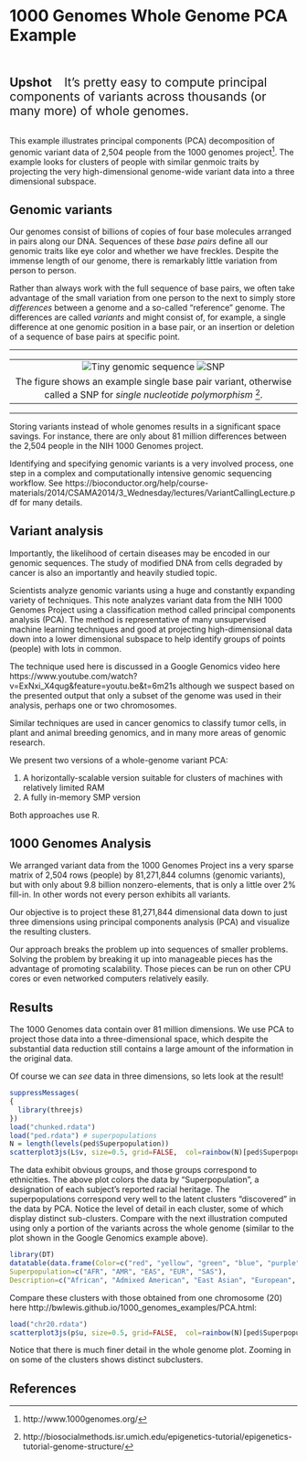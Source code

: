 # 1000 Genomes Whole Genome PCA Example

<br/><br/>
<font style="font-size: 150%; font-weight: bold;">Upshot</font> <font style="font-size: 150%;">&nbsp;&nbsp;&nbsp;It's pretty easy to compute principal components of variants across thousands (or many more) of whole genomes.</font>
<br/><br/>

This example illustrates principal components (PCA) decomposition of genomic
variant data of 2,504 people from the 1000 genomes project[^1].  The example
looks for clusters of people with similar genmoic traits by projecting the very
high-dimensional genome-wide variant data into a three dimensional subspace.



## Genomic variants

Our genomes consist of billions of copies of four base molecules arranged in
pairs along our DNA. Sequences of these _base pairs_ define all our genomic
traits like eye color and whether we have freckles. Despite the immense length
of our genome, there is remarkably little variation from person to person.

Rather than always work with the full sequence of base pairs, we often
take advantage of the small variation from one person to the next to simply
store _differences_ between a genome and a so-called "reference" genome.
The differences are called _variants_ and might consist of, for example,
a single difference at one genomic position in a base pair, or an
insertion or deletion of a sequence of base pairs at specific point.

<hr/>
<table>
<tr><td align="center">
![Tiny genomic sequence](snp.png)
![SNP](snp1.png)
<tr><td align="center">
The figure shows an example single base pair variant, otherwise called
a SNP for _single nucleotide polymorphism_ [^2].
</table>
<hr/>

Storing variants instead of whole genomes results in a significant
space savings. For instance, there are only about 81 million differences
between the 2,504 people in the NIH 1000 Genomes project.

Identifying and specifying genomic variants is a very involved process, one
step in a complex and computationally intensive genomic sequencing
workflow. See
https://bioconductor.org/help/course-materials/2014/CSAMA2014/3_Wednesday/lectures/VariantCallingLecture.pdf
for many details.



## Variant analysis

Importantly, the likelihood of certain diseases may be encoded in our genomic
sequences.  The study of modified DNA from cells degraded by cancer is also an
importantly and heavily studied topic.

Scientists analyze genomic variants using a huge and constantly expanding
variety of techniques. This note analyzes variant data from the NIH 1000
Genomes Project using a classification method called principal components
analysis (PCA). The method is representative of many unsupervised machine
learning techniques and good at projecting high-dimensional data down into a
lower dimensional subspace to help identify groups of points (people) with lots
in common.

The technique used here is discussed in a Google Genomics video here
https://www.youtube.com/watch?v=ExNxi_X4qug&feature=youtu.be&t=6m21s although
we suspect based on the presented output that only a subset of the genome was
used in their analysis, perhaps one or two chromosomes.

Similar techniques are used in cancer genomics to classify tumor cells, in
plant and animal breeding genomics, and in many more areas of genomic research.

We present two versions of a whole-genome variant PCA:

1. A horizontally-scalable version suitable for clusters of machines with relatively limited RAM
2. A fully in-memory SMP version

Both approaches use R.


## 1000 Genomes Analysis

We arranged variant data from the 1000 Genomes Project ins a very sparse matrix
of 2,504 rows (people) by 81,271,844 columns (genomic variants), but with only
about 9.8 billion nonzero-elements, that is only a little over 2% fill-in.  In
other words not every person exhibits all variants.

Our objective is to project these 81,271,844 dimensional data down to just
three dimensions using principal components analysis (PCA) and visualize the
resulting clusters.

Our approach breaks the problem up into sequences of smaller problems.  Solving
the problem by breaking it up into manageable pieces has the advantage of
promoting scalability. Those pieces can be run on other CPU cores or even
networked computers relatively easily.


## Results

The 1000 Genomes data contain over 81 million dimensions. We use PCA to project
those data into a three-dimensional space, which despite the substantial data
reduction still contains a large amount of the information in the original
data.

Of course we can _see_ data in three dimensions, so lets look at the result!
```r
suppressMessages(
{
  library(threejs)
})
load("chunked.rdata")
load("ped.rdata") # superpopulations
N = length(levels(ped$Superpopulation))
scatterplot3js(L$v, size=0.5, grid=FALSE,  col=rainbow(N)[ped$Superpopulation])
```
The data exhibit obvious groups, and those groups correspond to ethnicities.
The above plot colors the data by "Superpopulation", a designation of each
subject's reported racial heritage. The superpopulations correspond very well
to the latent clusters "discovered" in the data by PCA. Notice the level
of detail in each cluster, some of which display distinct sub-clusters.
Compare with the next illustration computed using only a portion of the
variants across the whole genome (similar to the plot shown in the Google
Genomics example above).
```r
library(DT)
datatable(data.frame(Color=c("red", "yellow", "green", "blue", "purple"),
Superpopulation=c("AFR", "AMR", "EAS", "EUR", "SAS"),
Description=c("African", "Admixed American", "East Asian", "European", "South Asian")), options = list(dom='t', columnDefs=list(list(targets=0:2, class="dt-right"))), rownames=FALSE)
```

Compare these clusters with those obtained from one chromosome (20) here
http://bwlewis.github.io/1000_genomes_examples/PCA.html:
```r
load("chr20.rdata")
scatterplot3js(p$u, size=0.5, grid=FALSE,  col=rainbow(N)[ped$Superpopulation])
```
Notice that there is much finer detail in the whole genome plot. Zooming in on
some of the clusters shows distinct subclusters.




## References

[^1]: http://www.1000genomes.org/
[^2]: http://biosocialmethods.isr.umich.edu/epigenetics-tutorial/epigenetics-tutorial-genome-structure/
